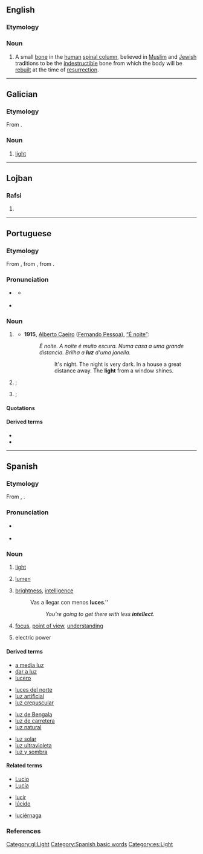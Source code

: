 {{also|Luz|luź|Lūž}}
==English==

===Etymology===
{{etyl|he|en}} {{m|he|'לוז'}}

===Noun===
{{en-noun|?}}
{{wikipedia|Luz (bone)}}
# A small [[bone]] in the [[human]] [[spinal column]], believed in [[Muslim]] and [[Jewish]] traditions to be the [[indestructible]] bone from which the body will be [[rebuild|rebuilt]] at the time of [[resurrection]].

----

==Galician==

===Etymology===
From {{etyl|la|gl}} {{m|la|lux}}.

===Noun===
{{gl-noun|f|luces}}

# [[light]]

[[Category:gl:Light]]

----

==Lojban==

===Rafsi===
{{jbo-rafsi}}

# {{jbo-rafsi of|kluza}}

----

==Portuguese==

===Etymology===
From {{etyl|roa-opt|pt}} {{m|roa-opt|luz}}, from {{etyl|la|pt}} {{m|la|lux}}, from {{etyl|ine-pro|pt}} {{m|ine-pro|*lewk-||white; light; bright}}.

===Pronunciation===
* {{a|Brazil}} {{IPA|/ˈlu(j)s/|lang=pt}}
** {{a|Carioca}} {{IPA|/ˈlu(j)ʃ/|lang=pt}}
* {{a|PT}} {{IPA|/ˈluʃ/|lang=pt}}

===Noun===
{{pt-noun|f|pl=luzes}}

# {{senseid|pt|light}} {{l|en|light}} {{gloss|medium within which vision is possible}}
#* '''1915''', [[w:Alberto Caeiro|Alberto Caeiro]] ([[w:Fernando Pessoa|Fernando Pessoa]]), [[s:pt:É noite|“É noite”]]:
#*: ''É noite. A noite é muito escura. Numa casa a uma grande distancia. Brilha a '''luz''' d'uma janella.''
#*:: It's night. The night is very dark. In a house a great distance away. The '''light''' from a window shines.
# {{senseid|pt|light source}} {{l|en|light}}; {{l|en|light source}} {{gloss|object that emits light}}
# {{senseid|pt|enlightenment}} {{lb|pt|figurative}} {{l|en|light}}; {{l|en|enlightenment}} {{gloss|knowledge about things as they really are}}

====Quotations====
{{seeCites}}

====Derived terms====
* {{l|pt|à luz de}}
* {{l|pt|dar à luz}}

----

==Spanish==
{{wikipedia|lang=es}}

===Etymology===
From {{etyl|la|es}} {{m|la|lux}}, {{m|la|lucis}}.

===Pronunciation===
* {{a|Castilian}} {{IPA|/luθ/|lang=es}}
* {{a|Others}} {{IPA|/lus/|lang=es}}

===Noun===
{{es-noun|f|luces}}

# [[light]]
# {{lb|es|anatomy}} [[lumen]]
# {{lb|es|figurative|usually in plural}} [[brightness]], [[intelligence]]
#: Vas a llegar con menos '''luces'''.''
#:: ''You're going to get there with less '''intellect'''.''
# {{lb|es|figurative}} [[focus]], [[point of view]], [[understanding]]
#: {{ux|es|Debes verlo bajo una nueva '''luz'''.|translation=You must see it from a new point of view.}}
# {{lb|es|electricity}} electric power
#: {{ux|es|Se [[fue]] la '''luz'''.|translation=There is a blackout.}}

====Derived terms====
{{top4}}
* [[a media luz]]
* [[dar a luz]]
* [[lucero]] {{g|m}}
{{mid4}}
* [[luces del norte]]
* [[luz artificial]]
* [[luz crepuscular]]
{{mid4}}
* [[luz de Bengala]]
* [[luz de carretera]]
* [[luz natural]]
{{mid4}}
* [[luz solar]]
* [[luz ultravioleta]]
* [[luz y sombra]]
{{bottom}}

====Related terms====
{{top3}}
* [[Lucio]]
* [[Lucía]]
{{mid3}}
* [[lucir]]
* [[lúcido]]
{{mid3}}
* [[luciérnaga]] {{g|f}}
{{bottom}}

===References===
{{R:DRAE 2001}}

[[Category:Spanish basic words]]
[[Category:es:Light]]